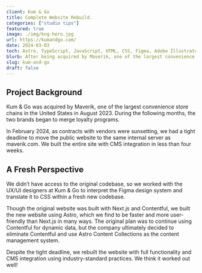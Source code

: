 ```yaml
---
client: Kum & Go
title: Complete Website Rebuild.
categories: ["studio tips"]
featured: true
image: ./img/kng-hero.jpg
url: https://kumandgo.com/
date: 2024-03-03
tech: Astro, TypeScript, JavaScript, HTML, CSS, Figma, Adobe Illustrator, Photoshop
blurb: After being acquired by Maverik, one of the largest convenience store chains in the United States, Kum & Go underwent a massive transition and rebranding of their loyalty program. Working with the Figma design system created by their awesome UX/UI team, we completely rebuilt the Kum & Go public website from Scratch within a tight deadline of four weeks.
slug: kum-and-go
draft: false
---
```


## Project Background

<div class="hr-div"></div>

Kum & Go was acquired by Maverik, one of the largest convenience store chains in the United States in August 2023. During the following months, the two brands began to merge loyalty programs.

In February 2024, as contracts with vendors were sunsetting, we had a tight deadline to move the public website to the same internal server as maverik.com. We built the entire site with CMS integration in less than four weeks.

## A Fresh Perspective

<div class="hr-div"></div>

We didn’t have access to the original codebase, so we worked with the UX/UI designers at Kum & Go to interpret the Figma design system and translate it to CSS within a fresh new codebase.

Though the original website was built with Next.js and Contentful, we built the new website using Astro, which we find to be faster and more user-friendly than Next.js in many ways. The original plan was to continue using Contentful for dynamic data, but the company ultimately decided to eliminate Contentful and use Astro Content Collections as the content management system.

Despite the tight deadline, we rebuilt the website with full functionality and CMS integration using industry-standard practices. We think it worked out well!
